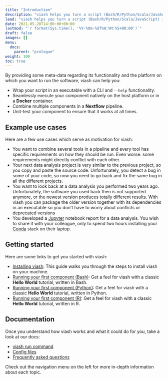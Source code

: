 ```yaml
---
title: "Introduction"
description: "viash helps you turn a script (Bash/R/Python/Scala/JavaScript) into a reusable component."
lead: "viash helps you turn a script (Bash/R/Python/Scala/JavaScript) into a reusable component."
date: 2021-05-28T14:00:00+00:00
lastmod: "`r format(Sys.time(), '%Y-%Om-%dT%H:%M:%S+00:00')`"
draft: false
images: []
menu:
  docs:
    parent: "prologue"
weight: 100
toc: true
---
```



<!-- TODO: What is viash if you would describe it in one or two sentences?
viash is a ... -->


By providing some meta-data regarding its functionality and the platform on which you want to run the software, viash can help you:

* Wrap your script in an executable with a CLI and `--help` functionality.
* Seamlessly execute your component natively on the host platform or in a **Docker** container.
* Combine multiple components in a **Nextflow** pipeline.
* Unit-test your component to ensure that it works at all times.

## Example use cases

Here are a few use cases which serve as motivation for viash:

<!-- TODO: Rewrite use cases, the reason why viash helps in those situations should be crystal clear to someone that has never seen viash before, this part of the docs is presented before the installation after all. Ideally each of these should have "viash can help here by../In this case, viash can.../etc." -->

* You want to combine several tools in a pipeline and every tool has specific requirements on how they should be run. Even worse: some requirements might directly conflict with each other.
* Your next data analysis project is very similar to the previous project, so you copy and paste the source code. Unfortunately, you detect a bug in some of your code, so now you need to go back and fix the same bug in all the different projects. 
* You want to look back at a data analysis you performed two years ago. Unfortunately, the software you used back then is not supported anymore, or the newest version produces totally different results. With viash you can package the older version together with its dependencies in an executable so you don't have to worry about conflicts or deprecated versions
* You developed a [Jupyter](https://jupyter.org/) notebook report for a data analysis. You wish to share it with your colleague, only to spend two hours installing your [Conda](https://docs.conda.io/) stack on their laptop.

## Getting started

Here are some links to get you started with viash:

- [Installing viash](/docs/prologue/installation): This guide walks you through the steps to install viash on your machine.
- [Running your first component (Bash)](/docs/prologue/hello_world_bash): Get a feel for viash with a classic **Hello World** tutorial, written in Bash.
- [Running your first component (Python)](/docs/prologue/hello_world_python): Get a feel for viash with a classic **Hello World** tutorial, written in Python.
- [Running your first component (R)](/docs/prologue/hello_world_r): Get a feel for viash with a classic **Hello World** tutorial, written in R.

## Documentation

Once you understand how viash works and what it could do for you, take a look at our docs:

- [viash run command](/docs/reference_commands/run/)
- [Config files](/docs/reference_config/config/)
- [Frequently asked questions](/docs/help/frequently_asked_questions/)

Check out the navigation menu on the left for more in-depth information about each topic.
 
